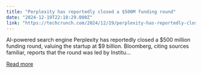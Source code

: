 ```yaml
---
title: "Perplexity has reportedly closed a $500M funding round"
date: "2024-12-19T22:18:29.000Z"
link: "https://techcrunch.com/2024/12/19/perplexity-has-reportedly-closed-a-500m-funding-round/"
---
```


AI-powered search engine Perplexity has reportedly closed a $500 million funding round, valuing the startup at $9 billion. Bloomberg, citing sources familiar, reports that the round was led by Institu...

[Read more](https://techcrunch.com/2024/12/19/perplexity-has-reportedly-closed-a-500m-funding-round/)
